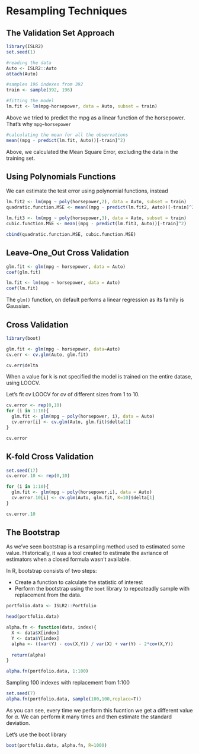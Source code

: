 # Resampling Techniques 

## The Validation Set Approach

```r
library(ISLR2) 
set.seed(1)

#reading the data 
Auto <- ISLR2::Auto
attach(Auto)

#samples 196 indexes from 392
train <- sample(392, 196)

#fitting the model 
lm.fit <- lm(mpg~horsepower, data = Auto, subset = train)
```

Above we tried to predict the mpg as a linear function of the horsepower. 
That's why `mpg~horsepower` 

```r
#calculating the mean for all the observations 
mean((mpg - predict(lm.fit, Auto))[-train]^2)
```
Above, we calculated the Mean Square Error, excluding the data in the training set.

## Using Polynomials Functions 

We can estimate the test error using polynomial functions, instead 

```r
lm.fit2 <- lm(mpg ~ poly(horsepower,2), data = Auto, subset = train) 
quadratic.function.MSE <- mean((mpg - predict(lm.fit2, Auto))[-train]^2)

lm.fit3 <- lm(mpg ~ poly(horsepower,3), data = Auto, subset = train) 
cubic.function.MSE <- mean((mpg - predict(lm.fit3, Auto))[-train]^2)

cbind(quadratic.function.MSE, cubic.function.MSE)
```
## Leave-One_Out Cross Validation 

```r
glm.fit <- glm(mpg ~ horsepower, data = Auto)
coef(glm.fit)
```
```r
lm.fit <- lm(mpg ~ horsepower, data = Auto)
coef(lm.fit)
```

The `glm()` function, on default perfoms a linear regression as its family is Gaussian.

## Cross Validation 

```r
library(boot)

glm.fit <- glm(mpg ~ horsepower, data=Auto) 
cv.err <- cv.glm(Auto, glm.fit)

cv.err$delta
```
When a value for k is not specified the model is trained on the entire datase, using LOOCV.

Let's fit cv LOOCV for cv of different sizes from 1 to 10. 

```r
cv.error <- rep(0,10) 
for (i in 1:10){
  glm.fit <- glm(mpg ~ poly(horsepower, i), data = Auto) 
  cv.error[i] <- cv.glm(Auto, glm.fit)$delta[1]
}

cv.error
```

## K-fold Cross Validation 

```r
set.seed(17) 
cv.error.10 <- rep(0,10) 

for (i in 1:10){
  glm.fit <- glm(mpg ~ poly(horsepower,i), data = Auto) 
  cv.error.10[i] <- cv.glm(Auto, glm.fit, K=10)$delta[1]
}

cv.error.10
```

## The Bootstrap 

As we've seen bootstrap is a resampling method used to estimated some value. Historically, it was a tool created to estimate the avriance of estimators when a closed formula wasn't available.

In R, bootstrap consists of two steps:

* Create a function to calculate the statistic of interest 
* Perform the bootstrap using the `boot` library to repeateadly sample with replacement from the data. 

```r
portfolio.data <- ISLR2::Portfolio

head(portfolio.data)
```


```r
alpha.fn <- function(data, index){
  X <- data$X[index] 
  Y <- data$Y[index] 
  alpha <- ((var(Y) - cov(X,Y)) / var(X) + var(Y) - 2*cov(X,Y))
  
  return(alpha)
}
```

```r
alpha.fn(portfolio.data, 1:100)
```
Sampling 100 indexes with replacement from 1:100 

```r
set.seed(7)
alpha.fn(portfolio.data, sample(100,100,replace=T))
```

As you can see, every time we perform this fucntion we get a different value for $\alpha$. We can perform it many times and then estimate the standard deviation. 

Let's use the boot library 

```r
boot(portfolio.data, alpha.fn, R=1000)
```

